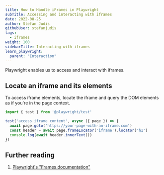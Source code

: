 ```yaml
---
title: How to Handle iFrames in Playwright
subTitle: Accessing and interacting with iframes
date: 2022-08-25
author: Stefan Judis
githubUser: stefanjudis
tags:
  - iframes
weight: 100
sidebarTitle: Interacting with iframes
learn_playwright:
  parent: "Interaction"
---
```


Playwright enables us to access and interact with iframes.

## Locate an iframe and its elements

To access iframe elements, locate the iframe and query the DOM elements as if you're in the page context.

```ts iframe-access.spec.ts
import { test } from '@playwright/test'

test('access iframe content', async ({ page }) => {
  await page.goto('https://your-page-with-an-iframe.com')
  const header = await page.frameLocator('iframe').locator('h1')
  console.log(await header.innerText())
})

```

## Further reading

1. [Playwright's "Frames documentation"](https://playwright.dev/docs/frames)
